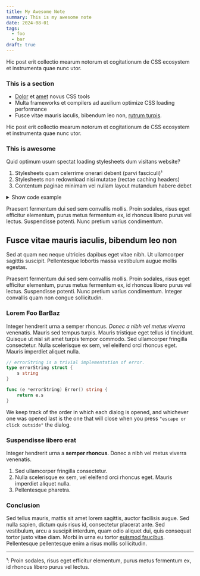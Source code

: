 ```yaml
---
title: My Awesome Note
summary: This is my awesome note
date: 2024-08-01
tags:
  - foo
  - bar
draft: true
---
```


Hic post erit collectio mearum notorum et cogitationum de CSS ecosystem et
instrumenta quae nunc utor.

### This is a section

- [Dolor](https://google.com/) et [amet](https://google.com/) novus CSS tools
- Multa frameworks et compilers ad auxilium optimize CSS loading performance
- Fusce vitae mauris iaculis, bibendum leo non,
  [rutrum turpis](https://google.com).

Hic post erit collectio mearum notorum et cogitationum de CSS ecosystem et
instrumenta quae nunc utor.

### This is awesome

Quid optimum usum spectat loading stylesheets dum visitans website?

1. Stylesheets quam celerrime onerari debent (parvi fasciculi)¹
1. Stylesheets non redownload nisi mutatae (rectae caching headers)
1. Contentum paginae minimam vel nullam layout mutandum habere debet

<details>
  <summary>Show code example</summary>

Hic post erit collectio mearum notorum et cogitationum de CSS ecosystem et
instrumenta quae nunc utor.

```js
function logSomething(something) {
  console.log('Something', something)
}
```

</details>

Praesent fermentum dui sed sem convallis mollis. Proin sodales, risus eget
efficitur elementum, purus metus fermentum ex, id rhoncus libero purus vel
lectus. Suspendisse potenti. Nunc pretium varius condimentum.

## Fusce vitae mauris iaculis, bibendum leo non

Sed at quam nec neque ultricies dapibus eget vitae nibh. Ut ullamcorper sagittis
suscipit. Pellentesque lobortis massa vestibulum augue mollis egestas.

Praesent fermentum dui sed sem convallis mollis. Proin sodales, risus eget
efficitur elementum, purus metus fermentum ex, id rhoncus libero purus vel
lectus. Suspendisse potenti. Nunc pretium varius condimentum. Integer convallis
quam non congue sollicitudin.

### Lorem Foo BarBaz

Integer hendrerit urna a semper rhoncus. _Donec a nibh vel metus viverra_
venenatis. Mauris sed tempus turpis. Mauris tristique eget tellus id tincidunt.
Quisque ut nisl sit amet turpis tempor commodo. Sed ullamcorper fringilla
consectetur. Nulla scelerisque ex sem, vel eleifend orci rhoncus eget. Mauris
imperdiet aliquet nulla.

```go
// errorString is a trivial implementation of error.
type errorString struct {
    s string
}

func (e *errorString) Error() string {
    return e.s
}
```

We keep track of the order in which each dialog is opened, and whichever one was
opened last is the one that will close when you press
`"escape or click outside"` the dialog.

### Suspendisse libero erat

Integer hendrerit urna a **semper rhoncus**. Donec a nibh vel metus viverra
venenatis.

1. Sed ullamcorper fringilla consectetur.
2. Nulla scelerisque ex sem, vel eleifend orci rhoncus eget. Mauris imperdiet
   aliquet nulla.
3. Pellentesque pharetra.

### Conclusion

Sed tellus mauris, mattis sit amet lorem sagittis, auctor facilisis augue. Sed
nulla sapien, dictum quis risus id, consectetur placerat ante. Sed vestibulum,
arcu a suscipit interdum, quam odio aliquet dui, quis consequat tortor justo
vitae diam. Morbi in urna eu tortor [euismod faucibus](https://google.com).
Pellentesque pellentesque enim a risus mollis sollicitudin.

---

¹: Proin sodales, risus eget efficitur elementum, purus metus fermentum ex, id
rhoncus libero purus vel lectus.
